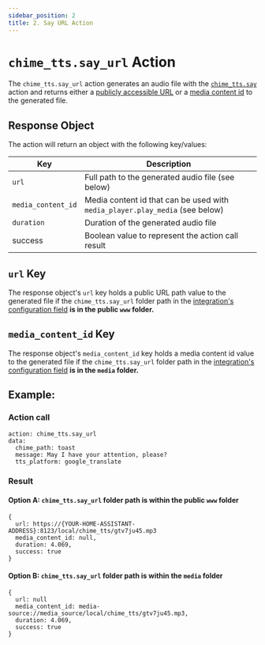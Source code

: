```yaml
---
sidebar_position: 2
title: 2. Say URL Action
---
```


# `chime_tts.say_url` Action

The `chime_tts.say_url` action generates an audio file with the [`chime_tts.say`](/chime_tts/docs/documentation/actions/say-action) action and returns either a [publicly accessible URL](#url-key) or a [media content id](#media_content_id-key) to the generated file.

## Response Object

The action will return an object with the following key/values:

| Key                | Description |
|--------------------|-------------|
| `url`              | Full path to the generated audio file (see below) |
| `media_content_id` | Media content id that can be used with `media_player.play_media` (see below) |
| `duration`         | Duration of the generated audio file |
| success            | Boolean value to represent the action call result |

## `url` Key
The response object's `url` key holds a public URL path value to the generated file if the `chime_tts.say_url` folder path in the [integration's configuration field](../../configuration#chime_ttssay_url-folder) **is in the public `www` folder.**

## `media_content_id` Key
The response object's `media_content_id` key holds a media content id value to the generated file if the `chime_tts.say_url` folder path in the [integration's configuration field](../../configuration#chime_ttssay_url-folder) **is in the `media` folder.**

## Example:

### Action call
```
action: chime_tts.say_url
data:
  chime_path: toast
  message: May I have your attention, please?
  tts_platform: google_translate
```

### Result

#### Option A: `chime_tts.say_url` folder path is within the public `www` folder

```
{
  url: https://{YOUR-HOME-ASSISTANT-ADDRESS}:8123/local/chime_tts/gtv7ju45.mp3
  media_content_id: null,
  duration: 4.069,
  success: true
}
```

#### Option B: `chime_tts.say_url` folder path is within the `media` folder

```
{
  url: null
  media_content_id: media-source://media_source/local/chime_tts/gtv7ju45.mp3,
  duration: 4.069,
  success: true
}
```
